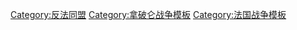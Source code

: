 {{Navbox
| name = 反法同盟
| title = [[反法同盟]]
| state = {{{state|autocollapse}}}
| bodyclass = hlist
| above =
| list1 =
* [[第一次反法同盟|第一次]]（1793年－1797年）
* [[第二次反法同盟|第二次]]（1799年－1800年）
* [[第三次反法同盟|第三次]]（1805年）
* [[第四次反法同盟|第四次]]（1806年－1807年）
* [[第五次反法同盟|第五次]]（1809年）
* [[第六次反法同盟|第六次]]（1813年－1814年）
* [[第七次反法同盟|第七次]]（1815年）
}}<noinclude>
{{collapsible option}}
[[Category:反法同盟]]
[[Category:拿破仑战争模板]]
[[Category:法国战争模板]]
</noinclude>